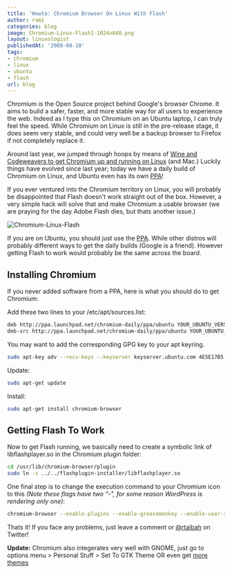 ```yaml
---
title: 'Howto: Chromium Browser On Linux With Flash'
author: rami
categories: blog
image: Chromium-Linux-Flash1-1024x640.png
layout: linuxologist
publishedAt: '2009-08-10'
tags:
- chromium
- linux
- ubuntu
- flash
url: blog
---
```


Chromium is the Open Source project behind Google's browser Chrome. It aims to build a safer, faster, and more stable way for all  users to experience the web. Indeed as I type this on Chromium on an Ubuntu laptop, I can truly feel the speed. While Chromium on Linux is still in the pre-release stage, it does seem very stable, and could very well be a backup browser to Firefox if not completely replace it.

Around last year, we jumped through hoops by means of [Wine and Codeweavers to get Chromium up and running on Linux](/2008/09/chromium-googles-browser-on-linux-and-mac/) (and Mac.) Luckily things have evolved since last year; today we have a daily build of Chromium on Linux, and Ubuntu even has its own [PPA](https://launchpad.net/~chromium-daily/+archive/ppa)!


If you ever ventured into the Chromium territory on Linux, you will probably be disappointed that Flash doesn't work straight out of the box. However, a very simple hack will solve that and make Chromium a usable browser (we are praying for the day Adobe Flash dies, but thats another issue.)

![Chromium-Linux-Flash](/assets/images/content/blog/Chromium-Linux-Flash1-1024x640.png)

If you are on Ubuntu, you should just use the [PPA](https://launchpad.net/~chromium-daily/+archive/ppa). While other distros will probably different ways to get the daily builds (Google is a friend). However getting Flash to work would probably be the same across the board.

## Installing Chromium

If you never added software from a PPA, here is what you should do to get Chromium:

Add these two lines to your /etc/apt/sources.list: 

```bash
deb http://ppa.launchpad.net/chromium-daily/ppa/ubuntu YOUR_UBUNTU_VERSION_HERE main
deb-src http://ppa.launchpad.net/chromium-daily/ppa/ubuntu YOUR_UBUNTU_VERSION_HERE main
```

You may want to add the corresponding GPG key to your apt keyring.

```bash
sudo apt-key adv --recv-keys --keyserver keyserver.ubuntu.com 4E5E17B5
```

Update: 

```bash
sudo apt-get update
```

Install: 

```bash
sudo apt-get install chromium-browser
```

## Getting Flash To Work

Now to get Flash running, we basically need to create a symbolic link of libflashplayer.so in the Chromium plugin folder: 

```bash
cd /usr/lib/chromium-browser/plugin
sudo ln -s ../../flashplugin-installer/libflashplayer.so
```

One final step is to change the execution command to your Chromium icon to this _(Note these flags have two "-", for some reason WordPress is rendering only one)_: 

```bash
chromium-browser --enable-plugins --enable-greasemonkey --enable-user-scripts --enable-extensions
```

Thats it! If you face any problems, just leave a comment or [@rtaibah](http://twitter.com/rtaibah) on Twitter!

**Update:** Chromium also integerates very well with GNOME, just go to options menu > Personal Stuff > Set To GTK Theme OR even get [more themes](https://tools.google.com/chrome/intl/en/themes/index.html)
